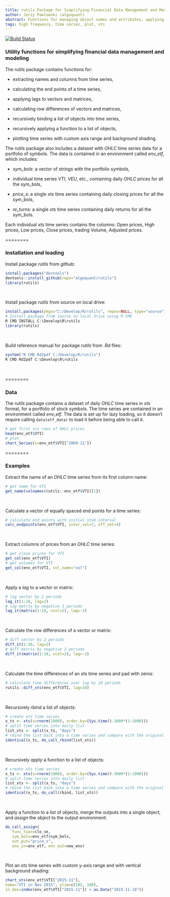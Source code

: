 ```yaml
---
title: rutils Package for Simplifying Financial Data Management and Modeling
author: Jerzy Pawlowski (algoquant)
abstract: Functions for managing object names and attributes, applying functions over lists, managing objects in environments.
tags: high frequency, time series, plot, xts
---
```


[![Build Status](https://travis-ci.org/algoquant/rutils.svg?branch=master)](https://travis-ci.org/algoquant/rutils)


### Utility functions for simplifying financial data management and modeling  

The *rutils* package contains functions for:

- extracting names and columns from time series, 

- calculating the end points of a time series, 

- applying lags to vectors and matrices, 

- calculating row differences of vectors and matrices, 

- recursively binding a list of objects into time series, 

- recursively applying a function to a list of objects, 

- plotting time series with custom axis range and background shading. 

The *rutils* package also includes a dataset with *OHLC* time series data for a portfolio of symbols.  The data is contained in an environment called *env_etf*, which includes: 

- *sym_bols*: a vector of strings with the portfolio symbols,

- individual time series *VTI*, *VEU*, etc., containing daily *OHLC* prices for all the sym_bols,

- *price_s*: a single *xts* time series containing daily closing prices for all the sym_bols,

- *re_turns*: a single *xts* time series containing daily returns for all the sym_bols.

Each individual *xts* time series contains the columns: Open prices, High prices, Low prices, Close prices, trading Volume, Adjusted prices.


========

### Installation and loading

Install package *rutils* from github:  
```r
install.packages("devtools")
devtools::install_github(repo="algoquant/rutils")
library(rutils)
```
<br>

Install package *rutils* from source on local drive:  
```r
install.packages(pkgs="C:/Develop/R/rutils", repos=NULL, type="source")
# Install package from source on local drive using R CMD
R CMD INSTALL C:\Develop\R\rutils
library(rutils)
```
<br>

Build reference manual for package *rutils* from *.Rd* files:  
```r
system("R CMD Rd2pdf C:/Develop/R/rutils")
R CMD Rd2pdf C:\Develop\R\rutils
```
<br>


========

### Data

The *rutils* package contains a dataset of daily *OHLC* time series in *xts* format, for a portfolio of stock symbols.  The time series are contained in an environment called *env_etf*.  The data is set up for lazy loading, so it doesn't require calling `data(etf_data)` to load it before being able to call it.  
```r
# get first six rows of OHLC prices
head(env_etf$VTI)
# plot
chart_Series(x=env_etf$VTI["2009-11"])
```


========

### Examples

Extract the name of an *OHLC* time series from its first column name:  
```r
# get name for VTI
get_name(colnames(rutils::env_etf$VTI)[1])
```
<br>


Calculate a vector of equally spaced end points for a time
series:  
```r
# calculate end points with initial stub interval
calc_endpoints(env_etf$VTI, inter_val=7, off_set=4)
```
<br>


Extract columns of prices from an *OHLC* time series:  
```r
# get close prices for VTI
get_col(env_etf$VTI)
# get volumes for VTI
get_col(env_etf$VTI, col_name="vol")
```
<br>


Apply a *lag* to a vector or matrix:  
```r
# lag vector by 2 periods
lag_it(1:10, lag=2)
# lag matrix by negative 2 periods
lag_it(matrix(1:10, ncol=2), lag=-2)
```
<br>


Calculate the row differences of a vector or matrix:  
```r
# diff vector by 2 periods
diff_it(1:10, lag=2)
# diff matrix by negative 2 periods
diff_it(matrix(1:10, ncol=2), lag=-2)
```
<br>


Calculate the time differences of an *xts* time series and pad with zeros:  
```r
# calculate time differences over lag by 10 periods
rutils::diff_xts(env_etf$VTI, lag=10)
```
<br>


Recursively *rbind* a list of objects:  
```r
# create xts time series
x_ts <- xts(x=rnorm(1000), order.by=(Sys.time()-3600*(1:1000)))
# split time series into daily list
list_xts <- split(x_ts, "days")
# rbind the list back into a time series and compare with the original
identical(x_ts, do_call_rbind(list_xts))
```
<br>


Recursively *apply* a function to a list of objects:  
```r
# create xts time series
x_ts <- xts(x=rnorm(1000), order.by=(Sys.time()-3600*(1:1000)))
# split time series into daily list
list_xts <- split(x_ts, "days")
# rbind the list back into a time series and compare with the original
identical(x_ts, do_call(rbind, list_xts))
```
<br>


Apply a function to a list of objects, merge the outputs into a single object, and *assign* the object to the output environment:  
```r
do_call_assign(
   func_tion=clo_se,
   sym_bols=env_etf$sym_bols,
   out_put="price_s",
   env_in=env_etf, env_out=new_env)
```
<br>


Plot an *xts* time series with custom y-axis range and with vertical background shading:  
```r
chart_xts(env_etf$VTI["2015-11"],
name="VTI in Nov 2015", ylim=c(102, 108),
in_dex=index(env_etf$VTI["2015-11"]) > as.Date("2015-11-18"))
```

